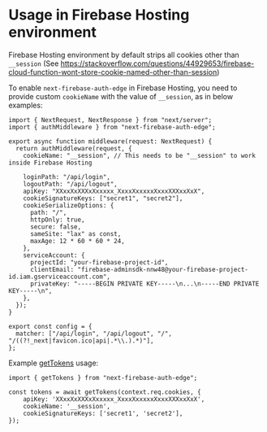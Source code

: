 # Usage in Firebase Hosting environment

Firebase Hosting environment by default strips all cookies other than `__session` (See https://stackoverflow.com/questions/44929653/firebase-cloud-function-wont-store-cookie-named-other-than-session)

To enable `next-firebase-auth-edge` in Firebase Hosting, you need to provide custom `cookieName` with the value of `__session`, as in below examples:

```tsx filename="middleware.ts"
import { NextRequest, NextResponse } from "next/server";
import { authMiddleware } from "next-firebase-auth-edge";

export async function middleware(request: NextRequest) {
  return authMiddleware(request, {
    cookieName: "__session", // This needs to be "__session" to work inside Firebase Hosting

    loginPath: "/api/login",
    logoutPath: "/api/logout",
    apiKey: "XXxxXxXXXxXxxxxx_XxxxXxxxxxXxxxXXXxxXxX",
    cookieSignatureKeys: ["secret1", "secret2"],
    cookieSerializeOptions: {
      path: "/",
      httpOnly: true,
      secure: false,
      sameSite: "lax" as const,
      maxAge: 12 * 60 * 60 * 24,
    },
    serviceAccount: {
      projectId: "your-firebase-project-id",
      clientEmail: "firebase-adminsdk-nnw48@your-firebase-project-id.iam.gserviceaccount.com",
      privateKey: "-----BEGIN PRIVATE KEY-----\n...\n-----END PRIVATE KEY-----\n",
    },
  });
}

export const config = {
  matcher: ["/api/login", "/api/logout", "/", "/((?!_next|favicon.ico|api|.*\\.).*)"],
};
```

Example [getTokens](/docs/usage/server-components) usage:

```tsx
import { getTokens } from "next-firebase-auth-edge";

const tokens = await getTokens(context.req.cookies, {
    apiKey: 'XXxxXxXXXxXxxxxx_XxxxXxxxxxXxxxXXXxxXxX',
    cookieName: '__session',
    cookieSignatureKeys: ['secret1', 'secret2'],
});
```
